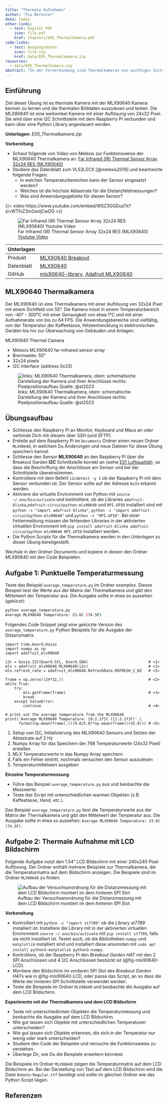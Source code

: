 ```yaml
---
title: "Thermale Aufnahmen"
author: "Pia Bereuter"
date: today
other-links:
  - text: Kapitel PDF
    icon: file-pdf
    href: chapters/E05_Thermalkamera.pdf
code-links:
  - text: Ausgangsdaten
    icon: file-zip
    href: data/E05_Thermalkamera.zip
resources:
  - data/E05_Thermalkamera.zip
abstract: "In der Fernerkundung sind Thermalkameras ein wichtiges Instrument zur Erfassung von Wärmebildern, beispielsweise für die Zählung von Tierbeständen oder auch für Untersuchungen von Gebäudeisolationen. Diese Übung nutzt die MLX90640 Thermalkamera und zeigt wie thermale Aufnahmen mit dem Raspberry Pi gemacht werden können."
---
```


## Einführung

Ziel dieser Übung ist es thermale Kamera mit der MLX90640 Kamera kennen zu lernen und die thermalen Bilddaten auszulesen und testen. Die *MLX90640* ist eine weitwinkel Kamera mit einer Auflösung von 24x32 Pixel. Sie wird über eine I2C Schnittstelle mit dem Raspberry Pi verbunden und kann über eine Python Library angesteuert werden.

**Unterlagen:** *<i class="bi-file-zip"></i> E05_Thermalkamera.zip* 

**Vorbereitung**

- Schaut folgende von Video von Melexis zur Funktionsweise der MLX90640 Thermalkamera an: [Far Infrared (IR) Thermal Sensor Array 32x24 RES (MLX90640)](https://www.youtube.com/embed/WSZ3GGDusTk?si=WTfxZ3m2axljCwDG) 
- Studiere das Datenblatt zum VL53L5CX [@melexis2019] und beantworte folgende Fragen:
  - In welchen Temperaturbereichen kann der Sensor eingesetzt werden? 
  - Welches ist die höchste Abtastrate für die Distanzfeldmessungen?
  - Was sind Anwendungsgebiete für diesen Sensor?

::: {.content-visible when-format="html"}
{{< video https://www.youtube.com/embed/WSZ3GGDusTk?si=WTfxZ3m2axljCwDG >}}
:::
::: {.content-visible unless-format="html"}
![Far Infrared (IR) Thermal Sensor Array 32x24 RES (MLX90640) [Youtube Video](https://www.youtube.com/embed/WSZ3GGDusTk?si=WTfxZ3m2axljCwDG)](images/youtube_adafruit_VL53L5CX.png)
:::

| **Unterlagen** |                                                          |
| ---------- | ------------------------------------------------------------ |
| Produkt    | [MLX90640 Breakout](https://shop.pimoroni.com/products/mlx90640-thermal-camera-breakout?variant=12549161746515) |
| Datenblatt | [MLX90640](https://www.melexis.com/-/media/files/documents/datasheets/mlx90640-datasheet-melexis.pdf) |
| GitHub     | [mlx90640-library](https://github.com/pimoroni/mlx90640-library), [Adafruit MLX90640](https://github.com/adafruit/Adafruit_CircuitPython_MLX90640)   |

## MLX90640 Thermalkamera\index{MLX90640}
Der MLX90640 ist eine Thermalkamera mit einer Auflösung von 32x24 Pixel mit einem Sichtfeld von 55°. Die Kamera misst in einem Temperaturbereich von  -40° - 300°C mit einer Genauigkeit von etwa 1°C und mit einer Aufnahmerate von bis zu 64 FPS.
Die Anwendungsbereiche sind vielfältig, von der Temperatur der Kaffeetasse, Hitzeentwicklung in elektronischen Geräten bis hin zur Überwachung von Gebäuden und Anlagen.

MLX90640 Thermal Camera

- Melexis MLX90640 far-infrared sensor array
- Brennweite: 55°
- 32x24 pixels
- I2C interface (address 0x33)

![links: MLX90640 Thermalkamera, oben: schematische Darstellung der Kamera und ihrer Anschlüsse rechts: Pixelpositionaufbau Quelle: @st2023](images/MLX90640_wide.jpg){#fig-MLX90640}

## Übungsaufbau

- Schliesse den Raspberry Pi an Monitor, Keyboard und Maus an oder verbinde Dich mit diesem über SSH (und SFTP).
- Erstelle auf dem Raspberry Pi im `Documents` Ordner einen neuen Ordner `MLX90640`, in welchem Du Änderungen und neue Dateien für diese Übung speichern kannst.
- Schliesse den Sensor **MLX90640** an den Raspberry Pi über die Breakout Garden **I2C** Schnittstelle korrekt an (siehe [E01 Luftqualität](E01_Luftqualitaet.qmd)), so dass die Beschriftung der Anschlüsse am Sensor und bei der Schnittstelle übereinstimmen.
- Kontrolliere mit dem Befehl `i2cdetect -y 1` ob der Raspberry Pi mit dem Sensor verbunden ist. Der Sensor sollte auf der Adresse `0x33` erkannt werden.
- Aktiviere die virtuelle Environment von Python mit `source ~/.env/bin/activate` und kontrolliere, ob die Libraries `adafruit-blinka`,`adafruit-circuitpython-mlx90640` und `RPI.GPIO` installiert sind mit `python -c "import adafruit-blinka"`,  `python -c "import adafruit-circuitpython-mlx90640"` und `python -c "RPI.GPIO"`. Bei einer Fehlermeldung müssen die fehlenden Libraries in der aktivierten virtuellen Environment mit `pip install adafruit-blinka adafruit-circuitpython-mlx90640 RPI.GPIO` installiert werden.
- Die Python Scripts für die Thermalkamera werden in den *Unterlagen* zu dieser Übung bereitgestellt.

Wechsle in den Ordner *Documents* und kopiere in diesen den Ordner *MLX90640* mit den Code Beispielen.

## Aufgabe 1: Punktuelle Temperaturmessung
Teste das Beispiel `average_temperature.py` im Ordner *examples*. Dieses Beispiel liest die Werte aus der Matrix der Thermalkamera und gibt den Mittelwert der Temperatur aus. Die Ausgabe sollte in etwa so aussehen (gekürzt):

``` bash
python average_temperature.py 
Average MLX90640 Temperature: 23.6C (74.5F)
```

Folgendes Code Snippet zeigt eine gekürzte Version des `average_temperature.py` Python Beispiels für die Ausgabe der Distanzmatrix.

```.python
import time,board,busio
import numpy as np
import adafruit_mlx90640

i2c = busio.I2C(board.SCL, board.SDA)                           # <1>
mlx = adafruit_mlx90640.MLX90640(i2c)                           # <1>
mlx.refresh_rate = adafruit_mlx90640.RefreshRate.REFRESH_2_HZ   # <1>

frame = np.zeros((24*32,))                                      # <2>
while True:
    try:
        mlx.getFrame(frame)                                     # <3>
        break
    except ValueError:
        continue                                                # <4>

# print out the average temperature from the MLX90640
print('Average MLX90640 Temperature: {0:2.1f}C ({1:2.1f}F)'.\   
      format(np.mean(frame),(((9.0/5.0)*np.mean(frame))+32.0))) # <5>
```
1. Setup von I2C, Initialisierung des MLX90640 Sensors und Setzen der Abtastrate auf 2 Hz
2. Numpy Array für das Speichern der 768 Temperaturwerte (24x32 Pixel) erstellen
3. MLX Temperaturwerte in das Numpy Array speichern
4. Falls ein Fehler eintritt, nochmals versuchen den Sensor auszulesen
5. Temperaturmittelwert ausgeben

::: {#exr-thermalkamera}
**Einzelne Temperaturmessung**

- Führe das Beispiel `average_temperature.py` aus und beobachte die Messwerte.
- Teste das Script mit unterschiedlichen warmen Objekten (z.B. Kaffeetasse, Hand, etc.).
:::

::: {.content-hidden unless-meta="solution"}
::: {#sol-thermalkamera}
Das Beispiel `average_temperature.py` liest die Temperaturwerte aus der Matrix der Thermalkamera und gibt den Mittelwert der Temperatur aus. Die Ausgabe sollte in etwa so aussehen:  `Average MLX90640 Temperature: 23.6C (74.5F)`.
:::
:::

## Aufgabe 2: Thermale Aufnahme mit LCD Bildschirm
Folgende Aufgabe nutzt den 1.54" LCD Bildschirm mit einer 240x240 Pixel Auflösung. Der Ordner enthält mehrere Beispiele zur Thermalkamera, die die Temperaturmatrix auf dem Bildschirm anzeigen. Die Beispiele sind im Ordner `MLX90640` zu finden. 

![Aufbau der Versuchsanordnung für die Distanzmessung mit dem LCD Bildschirm montiert im dem *hinteren* SPI Slot](images/MLX90640_LCD.jpg){#fig-mlx90640-LCD}

**Vorbereitung**

- Kontrolliert mit `python -c "import st7789"` ob die Library *st7789* installiert ist. Installiere die Library mit in der aktivierten virtuellen Environment `source ~/.env/bin/activate` mit `pip install st7789`, falls sie nicht installiert ist. Testet auch, ob die Bibliotheken `numpy` und `matplotlib` installiert sind und installiert diese ansonsten mit `sudo apt install python3-matplotlib python3-numpy`.
- Kontrolliere, ob der Raspberry Pi den *Breakout Garden HAT* mit den 2 SPI Anschlüssen und 4 I2C Anschlüssen bestückt ist (@fig-mlx90640-LCD).
- Montiere den Bildschirm im vorderen SPI Slot des *Breakout Garden HAT*s wie in @fig-mlx90640-LCD, oder passe das Script, an so dass die Werte der hinteren SPI Schnittstelle verwendet werden.
- Teste die Beispiele im Ordner `MLX90640` und beobachte die Ausgabe auf dem LCD Bildschirm.


::: {#exr-thermalkamera-LCD}
**Experimente mit der Thermalkamera und dem LCD Bildschirm**

- Teste mit unterschiedlichen Objekten die Temperaturmessung und beobachte die Ausgabe auf dem LCD Bildschirm.
- Wie gut lassen sich Objekte mit unterschiedlichen Temperaturen unterscheiden?
- Wie gut lassen sich Objekte erkennen, die sich in der Temperatur nur wenig oder stark unterscheiden?
- Studiere den Code der Beispiele und versuche die Funktionsweise zu verstehen.
- Überlege Dir, wie Du die Beispiele erweitern könntest.
:::

::: {.content-hidden unless-meta="solution"}
::: {#sol-thermalkamera-LCD}
Die Beispiele im Ordner `MLX90640` zeigen die Temperaturmatrix auf dem LCD Bildschirm an. Bei der Darstellung von Text auf dem LCD Bildschirm wird die Datei `Roboto-Regular.ttf` benötigt und sollte im gleichen Ordner wie das Python Script liegen. 
:::
:::

::: {.content-visible when-profile="chapter"}
## Referenzen
:::